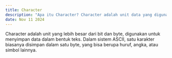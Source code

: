---
title: Character  
description: "Apa itu Character? Character adalah unit data yang digunakan untuk merepresentasikan simbol, huruf, angka, atau karakter lain dalam komputer."  
date: Nov 11 2024  
---  
Character adalah unit yang lebih besar dari bit dan byte, digunakan untuk menyimpan data dalam bentuk teks. Dalam sistem ASCII, satu karakter biasanya disimpan dalam satu byte, yang bisa berupa huruf, angka, atau simbol lainnya.
